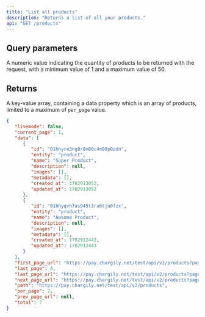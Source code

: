 ```yaml
---
title: "List all products"
description: "Returns a list of all your products."
api: "GET /products"
---
```


## Query parameters

<ParamField query="per_page" type="integer">
   A numeric value indicating the quantity of products to be returned with the
   request, with a minimum value of 1 and a maximum value of 50.
</ParamField>

## Returns

A key-value array, containing a data property which is an array of products, limited to a maximum of `per_page` value.

<ResponseExample>

```json Response
{
   "livemode": false,
   "current_page": 1,
   "data": [
      {
         "id": "01hhyre3ng8r8m80c4m90p0zdn",
         "entity": "product",
         "name": "Super Product",
         "description": null,
         "images": [],
         "metadata": [],
         "created_at": 1702913052,
         "updated_at": 1702913052
      },
      {
         "id": "01hhyqvh7as945t3ra6tjn0fzx",
         "entity": "product",
         "name": "Awsome Product",
         "description": null,
         "images": [],
         "metadata": [],
         "created_at": 1702912443,
         "updated_at": 1702912443
      }
   ],
   "first_page_url": "https://pay.chargily.net/test/api/v2/products?page=1",
   "last_page": 4,
   "last_page_url": "https://pay.chargily.net/test/api/v2/products?page=4",
   "next_page_url": "https://pay.chargily.net/test/api/v2/products?page=2",
   "path": "https://pay.chargily.net/test/api/v2/products",
   "per_page": 2,
   "prev_page_url": null,
   "total": 7
}
```

</ResponseExample>
